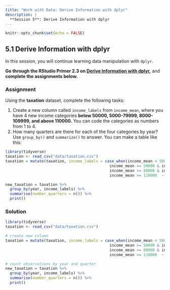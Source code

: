```yaml
---
title: "Work with Data: Derive Information with dplyr"
description: |
  **Session 5**: Derive Information with dplyr
---
```


```r
knitr::opts_chunk$set(echo = FALSE)
```

## 5.1 Derive Information with dplyr

In this session, you will continue learning data manipulation with `dplyr`.

**Go through the RStudio Primer 2.3 on [Derive Information with dplyr](https://rstudio.cloud/learn/primers/2.3),** and **complete the assignments below.**

### Assignment
 
Using the **taxation** dataset, complete the following tasks:

  1. Create a new column called `income_labels` from `income_mean`, where you have 4 new income categories **below 50000, 5000-79999, 8000-109999, and above 110000.** You can code the categories as numbers from 1 to 4. 
  2. How many quarters are there for each of the four categories by year? Use `group_by()` and `summarize()` to answer. You can make a table like this:
  
```r
library(tidyverse)
taxation <- read_csv("data/taxation.csv")
taxation = mutate(taxation, income_labels = case_when(income_mean < 50000 ~ "1",
                                              income_mean >= 50000 & income_mean < 80000 ~ "2",
                                              income_mean >= 80000 & income_mean < 110000 ~ "3",
                                              income_mean >= 110000  ~ "4"))
```
``` r
new_taxation = taxation %>% 
  group_by(year, income_labels) %>%
  summarise(number_quarters = n()) %>%
  print()
```

### Solution
```r
library(tidyverse)
taxation <- read_csv("data/taxation.csv")

# create new column
taxation = mutate(taxation, income_labels = case_when(income_mean < 50000 ~ "1",
                                              income_mean >= 50000 & income_mean < 80000 ~ "2",
                                              income_mean >= 80000 & income_mean < 110000 ~ "3",
                                              income_mean >= 110000  ~ "4"))

# count observations by year and quarter
new_taxation = taxation %>% 
  group_by(year, income_labels) %>%
  summarise(number_quarters = n()) %>%
  print()
```
